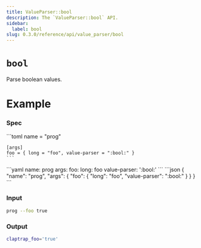 ```yaml
---
title: ValueParser::bool
description: The `ValueParser::bool` API.
sidebar:
  label: bool
slug: 0.3.0/reference/api/value_parser/bool
---
```



# `bool` <LinkButton href="https://docs.rs/clap/latest/clap/value_parser/fn.bool.html" icon="open-book" variant="minimal" />

<Badge text="since 0.1.0" size="small" />

Parse boolean values.

# Example

### Spec

<Tabs syncKey="format">
  <TabItem label="TOML">
    ```toml
    name = "prog"

    [args]
    foo = { long = "foo", value-parser = ":bool:" }
    ```
  </TabItem>

  <TabItem label="YAML">
    ```yaml
    name: prog
    args:
      foo:
        long: foo
        value-parser: ':bool:'
    ```
  </TabItem>

  <TabItem label="JSON">
    ```json
    {
      "name": "prog",
      "args": {
        "foo": {
          "long": "foo",
          "value-parser": ":bool:"
        }
      }
    }
    ```
  </TabItem>
</Tabs>

### Input

```bash
prog --foo true
```

### Output

```bash
claptrap_foo='true'
```
